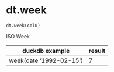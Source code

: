 # dt.week { #duckops.dt.week }

`dt.week(col0)`

ISO Week

| duckdb example | result |
| -------------- | ------ |
| week(date '1992-02-15') | 7 |
